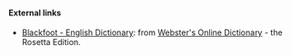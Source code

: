 ==== External links====
*[http://www.websters-online-dictionary.org/definition/Blackfoot-english/ Blackfoot - English Dictionary]: from [http://www.websters-online-dictionary.org Webster's Online Dictionary] - the Rosetta Edition.